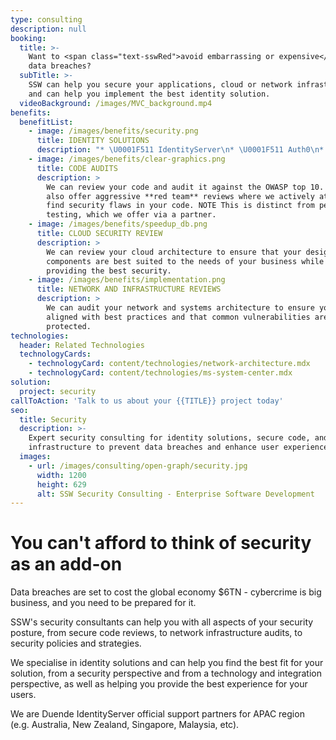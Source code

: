 ```yaml
---
type: consulting
description: null
booking:
  title: >-
    Want to <span class="text-sswRed">avoid embarrassing or expensive</span>
    data breaches?
  subTitle: >-
    SSW can help you secure your applications, cloud or network infrastructure,
    and can help you implement the best identity solution.
  videoBackground: /images/MVC_background.mp4
benefits:
  benefitList:
    - image: /images/benefits/security.png
      title: IDENTITY SOLUTIONS
      description: "* \U0001F511 IdentityServer\n* \U0001F511 Auth0\n* \U0001F511 Azure AD B2C\n"
    - image: /images/benefits/clear-graphics.png
      title: CODE AUDITS
      description: >
        We can review your code and audit it against the OWASP top 10. We can
        also offer aggressive **red team** reviews where we actively attempt to
        find security flaws in your code. NOTE This is distinct from penetration
        testing, which we offer via a partner.
    - image: /images/benefits/speedup_db.png
      title: CLOUD SECURITY REVIEW
      description: >
        We can review your cloud architecture to ensure that your design and
        components are best suited to the needs of your business while also
        providing the best security.
    - image: /images/benefits/implementation.png
      title: NETWORK AND INFRASTRUCTURE REVIEWS
      description: >
        We can audit your network and systems architecture to ensure you are
        aligned with best practices and that common vulnerabilities are
        protected.
technologies:
  header: Related Technologies
  technologyCards:
    - technologyCard: content/technologies/network-architecture.mdx
    - technologyCard: content/technologies/ms-system-center.mdx
solution:
  project: security
callToAction: 'Talk to us about your {{TITLE}} project today'
seo:
  title: Security
  description: >-
    Expert security consulting for identity solutions, secure code, and network
    infrastructure to prevent data breaches and enhance user experience.
  images:
    - url: /images/consulting/open-graph/security.jpg
      width: 1200
      height: 629
      alt: SSW Security Consulting - Enterprise Software Development
---
```


# You can't afford to think of **security** as an add-on

<VideoEmbed url="https://www.youtube.com/watch?v=uk_YFezVAuw" />

Data breaches are set to cost the global economy $6TN - cybercrime is big business, and you need to be prepared for it.

SSW's security consultants can help you with all aspects of your security posture, from secure code reviews, to network infrastructure audits, to security policies and strategies.

We specialise in identity solutions and can help you find the best fit for your solution, from a security perspective and from a technology and integration perspective, as well as helping you provide the best experience for your users.

We are Duende IdentityServer official support partners for APAC region (e.g. Australia, New Zealand, Singapore, Malaysia, etc).
